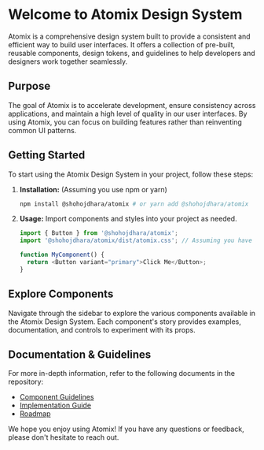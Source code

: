 # Welcome to Atomix Design System

Atomix is a comprehensive design system built to provide a consistent and efficient way to build user interfaces. It offers a collection of pre-built, reusable components, design tokens, and guidelines to help developers and designers work together seamlessly.

## Purpose

The goal of Atomix is to accelerate development, ensure consistency across applications, and maintain a high level of quality in our user interfaces. By using Atomix, you can focus on building features rather than reinventing common UI patterns.

## Getting Started

To start using the Atomix Design System in your project, follow these steps:

1.  **Installation:** (Assuming you use npm or yarn)

    ```bash
    npm install @shohojdhara/atomix # or yarn add @shohojdhara/atomix
    ```

2.  **Usage:**
    Import components and styles into your project as needed.

    ```javascript
    import { Button } from '@shohojdhara/atomix';
    import '@shohojdhara/atomix/dist/atomix.css'; // Assuming you have a main CSS file

    function MyComponent() {
      return <Button variant="primary">Click Me</Button>;
    }
    ```

## Explore Components

Navigate through the sidebar to explore the various components available in the Atomix Design System. Each component's story provides examples, documentation, and controls to experiment with its props.

## Documentation & Guidelines

For more in-depth information, refer to the following documents in the repository:

- [Component Guidelines](?path=/docs/docs-atomix-component-guidelines--docs)
- [Implementation Guide](?path=/docs/docs-implementation-guide--docs)
- [Roadmap](?path=/docs/docs-atomix-roadmap--docs)

We hope you enjoy using Atomix! If you have any questions or feedback, please don't hesitate to reach out.

